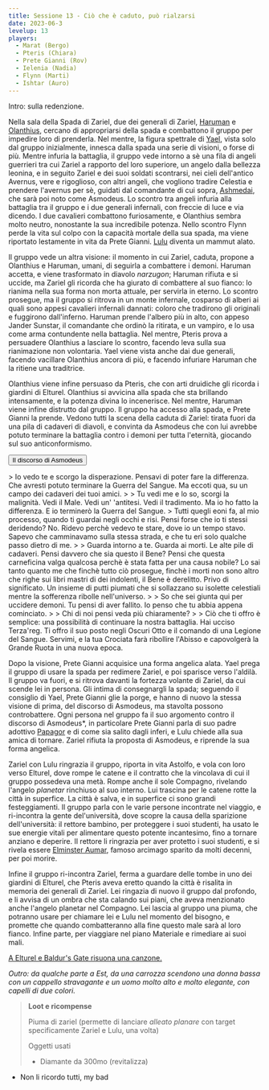 ```yaml
---
title: Sessione 13 - Ciò che è caduto, può rialzarsi
date: 2023-06-3
levelup: 13
players:
  - Marat (Bergo)
  - Pteris (Chiara)
  - Prete Gianni (Rov)
  - Ielenia (Nadia)
  - Flynn (Marti)
  - Ishtar (Auro)
---
```


Intro: sulla redenzione.

Nella sala della Spada di Zariel, due dei generali di Zariel, [Haruman](../npc/avernus#haruman) e [Olanthius](../npc/avernus#olanthius), cercano di appropriarsi della spada e combattono il gruppo per impedire loro di prenderla. Nel mentre, la figura spettrale di [Yael](../npc/avernus#yael), vista solo dal gruppo inizialmente, innesca dalla spada una serie di visioni, o forse di più. 
Mentre infuria la battaglia, il gruppo vede intorno a sè una fila di angeli guerrieri tra cui Zariel a rapporto del loro superiore, un angelo dalla bellezza leonina, e in seguito Zariel e dei suoi soldati scontrarsi, nei cieli dell'antico Avernus, vere e rigoglioso, con altri angeli, che vogliono tradire Celestia e prendere l'avernus per sè, guidati dal comandante di cui sopra, [Ashmedai](../npc/evil#asmodeus), che sarà poi noto come Asmodeus. Lo scontro tra angeli infuria alla battaglia tra il gruppo e i due generali infernali, con freccie di luce e via dicendo. I due cavalieri combattono furiosamente, e Olanthius sembra molto neutro, nonostante la sua incredibile potenza. Nello scontro Flynn perde la vita sul colpo con la capacità mortale della sua spada, ma viene riportato lestamente in vita da Prete Gianni. [Lulu](../npc/avernus#lulu) diventa un mammut alato.

Il gruppo vede un altra visione: il momento in cui Zariel, caduta, propone a Olanthius e Haruman, umani, di seguirla a combattere i demoni. Haruman accetta, e viene trasformato in diavolo *narzugon*; Haruman rifiuta e si uccide, ma Zariel gli ricorda che ha giurato di combattere al suo fianco: lo rianima nella sua forma non morta attuale, per servirla in eterno. Lo scontro prosegue, ma il gruppo si ritrova in un monte infernale, cosparso di alberi ai quali sono appesi cavalieri infernali dannati: coloro che tradirono gli originali e fuggirono dall'inferno. Haruman prende l'albero più in alto, con appeso Jander Sunstar, il comandante che ordinò la ritirata, e un vampiro, e lo usa come arma contundente nella battaglia. Nel mentre, Pteris prova a persuadere Olanthius a lasciare lo scontro, facendo leva sulla sua rianimazione non volontaria. Yael viene vista anche dai due generali, facendo vacillare Olanthius ancora di più, e facendo infuriare Haruman che la ritiene una traditrice.

Olanthius viene infine persuaso da Pteris, che con arti druidiche gli ricorda i giardini di Elturel. Olanthius si avvicina alla spada che sta brillando intensamente, e la potenza divina lo incenerisce. Nel mentre, Haruman viene infine distrutto dal gruppo. Il gruppo ha accesso alla spada, e Prete Gianni la prende. Vedono tutti la scena della caduta di Zariel: tirata fuori da una pila di cadaveri di diavoli, e convinta da Asmodeus che con lui avrebbe potuto terminare la battaglia contro i demoni per tutta l'eternità, giocando sul suo anticonformismo.

<button type="button" class="collapsible coll-secondary">Il discorso di Asmodeus</button>
<div class="collapsible-content hidden" markdown="1">
> Io vedo te e scorgo la disperazione. Pensavi di poter fare la differenza. Che avresti potuto terminare la Guerra del Sangue. Ma eccoti qua, su un campo dei cadaveri dei tuoi amici.
>
> Tu vedi me e lo so, scorgi la malignità. Vedi il Male. Vedi un' 'antitesi. Vedi il tradimento. Ma io ho fatto la differenza. E io terminerò la Guerra del Sangue.
> Tutti quegli eoni fa, al mio processo, quando ti guardai negli occhi e risi. Pensi forse che io ti stessi deridendo? No. Ridevo perchè vedevo te stare, dove io un tempo stavo.  Sapevo che camminavamo sulla stessa strada, e che tu eri solo qualche passo dietro di me.
>
> Guarda intorno a te. Guarda ai morti. Le alte pile di cadaveri. Pensi davvero che sia questo il Bene? Pensi che questa carneficina valga qualcosa perchè è stata fatta per una causa nobile? Lo sai tanto quanto me che finchè tutto ciò prosegue, finchè i morti non sono altro che righe sui libri mastri di dei indolenti, il Bene è derelitto. Privo di significato. Un insieme di putti piumati che si sollazzano su isolette celestiali mentre la sofferenza ribolle nell'universo.
>
> So che sei giunta qui per uccidere demoni. Tu pensi di aver fallito. Io penso che tu abbia appena cominciato.
>
> Chi di noi pensi veda più chiaramente?
>
> Ciò che ti offro è semplice: una possibilità di continuare la nostra battaglia. Hai ucciso Terza'reg. Ti offro il suo posto negli Oscuri Otto e il comando di una Legione del Sangue. Servimi, e la tua Crociata farà ribollire l'Abisso e capovolgerà la Grande Ruota in una nuova epoca.
</div>

Dopo la visione, Prete Gianni acquisice una forma angelica alata. Yael prega il gruppo di usare la spada per redimere Zariel, e poi sparisce verso l'aldilà. Il gruppo va fuori, e si ritrova davanti la fortezza volante di Zariel, da cui scende lei in persona. Gli intima di consegnargli la spada; seguendo il consiglio di Yael, Prete Gianni glie la porge, e hanno di nuovo la stessa visione di prima, del discorso di Asmodeus, ma stavolta possono controbattere. Ogni persona nel gruppo fa il suo argomento contro il discorso di Asmodeus*, in particolare Prete Gianni parla di suo padre adottivo [Papagor](../npc/pgrel#papagor-fumonero) e di come sia salito dagli inferi, e Lulu chiede alla sua amica di tornare. Zariel rifiuta la proposta di Asmodeus, e riprende la sua forma angelica.

Zariel con Lulu ringrazia il gruppo, riporta in vita Astolfo, e vola con loro verso Elturel, dove rompe le catene e il contratto che la vincolava di cui il gruppo possedeva una metà. Rompe anche il sole Compagno, rivelando l'angelo *planetar* rinchiuso al suo interno. Lui trascina per le catene rotte la città in superfice. La città è salva, e in superfice ci sono grandi festeggiamenti. Il gruppo parla con le varie persone incontrate nel viaggio, e ri-incontra la gente del'università, dove scopre la causa della sparizione dell'università: il rettore bambino, per proteggere i suoi studenti, ha usato le sue energie vitali per alimentare questo potente incantesimo, fino a tornare anziano e deperire. Il rettore li ringrazia per aver protetto i suoi studenti, e si rivela essere [Elminster Aumar](../npc/elturel#elminster--choh-avarur), famoso arcimago sparito da molti decenni, per poi morire.

Infine il gruppo ri-incontra Zariel, ferma a guardare delle tombe in uno dei giardini di Elturel, che Pteris aveva eretto quando la città è risalita in memoria dei generali di Zariel. Lei ringazia di nuovo il gruppo dal profondo, e li avvisa di un ombra che sta calando sui piani, che aveva menzionato anche l'angelo planetar nel Compagno. Lei lascia al gruppo una piuma, che potranno usare per chiamare lei e Lulu nel momento del bisogno, e promette che quando combatteranno alla fine questo male sarà al loro fianco. Infine parte, per viaggiare nel piano Materiale e rimediare ai suoi mali.

[A Elturel e Baldur's Gate risuona una canzone.](https://www.youtube.com/watch?v=p1fSQwiLHe8)

*Outro: da qualche parte a Est, da una carrozza scendono una donna bassa con un cappello stravagante e un uomo molto alto e molto elegante, con capelli di due colori.*

> **Loot e ricompense**
> 
> Piuma di zariel (permette di lanciare *alleato planare* con target specificamente Zariel e Lulu, una volta)
>
> Oggetti usati
> - Diamante da 300mo (revitalizza)

* Non li ricordo tutti, my bad